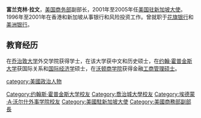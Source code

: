 '''富兰克林·拉文'''，[[美国商务部|美国商务部]]副部长，2001年至2005年任[[美國駐新加坡大使館|美国驻新加坡大使]]。1996年至2001年在香港和新加坡从事银行和风险投资工作。曾就职于[[花旗银行|花旗银行]]和[[美洲银行|美洲银行]]。

==教育经历==
在[[乔治敦大学|乔治敦大学]]外交学院获得学士，在该大学获中文和历史硕士，在[[约翰·霍普金斯大学|约翰·霍普金斯大学]]获国际关系和[[国际经济学|国际经济学]]硕士，在[[沃顿商学院|沃顿商学院]]获得金融[[工商管理硕士|工商管理硕士]]。

{{DEFAULTSORT: Lavin, Frank}}
[[category:美國政治人物|category:美國政治人物]]
[[Category:约翰斯·霍普金斯大学校友|Category:约翰斯·霍普金斯大学校友]]
[[Category:喬治城大學校友|Category:喬治城大學校友]]
[[Category:埃德蒙·A·沃尔什外事学院校友|Category:埃德蒙·A·沃尔什外事学院校友]]
[[Category:美國駐新加坡大使|Category:美國駐新加坡大使]]
[[Category:美國商務部副部長|Category:美國商務部副部長]]